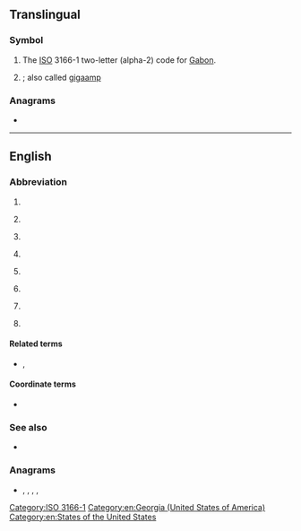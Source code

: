 {{also|Appendix:Variations of "ga"}}
==Translingual==
{{wikipedia}}

===Symbol===
{{head|mul|symbol}}

# The [[ISO]] 3166-1 two-letter (alpha-2) code for [[Gabon]].
# {{SI-unit-abb|giga|ampere|[[electrical current]]}}; also called [[gigaamp]]

===Anagrams===

*{{l|mul|AG}}

[[Category:ISO 3166-1]]

----

==English==

===Abbreviation===
{{rfc-header|Abbreviation}}
{{en-abbr}}

# {{abbreviation of|general availability|lang=en}}
# {{lb|en|aviation|general}} {{abbreviation of|general aviation|lang=en}}
# {{lb|en|linguistics}} {{abbreviation of|General American|lang=en}}
# {{lb|en|netball}} {{abbreviation of|goal attack|lang=en}}
# {{lb|en|chiefly|US}} {{abbreviation of|Georgia|lang=en}}
# {{lb|en|software}} {{abbreviation of|genetic algorithm|lang=en}}
# {{lb|en|sports}} {{abbreviation of|[[goals]] [[against]]|lang=en}}
# {{lb|en|[[TTY]]}} {{abbreviation of|go ahead|lang=en}}

====Related terms====
* {{sense|sports}} {{l|en|G}}, {{l|en|GF}}

====Coordinate terms====
* {{sense|aviation}} {{l|en|AG}} {{gloss|agricultural aviation}}

===See also===
* {{projectlink|wikipedia|Genetic algorithm}}

===Anagrams===
* {{l|en|ag}}, {{l|en|Ag}}, {{l|en|AG}}, {{l|en|Ag.}}, {{l|en|A/G}}

[[Category:en:Georgia (United States of America)]]
[[Category:en:States of the United States]]